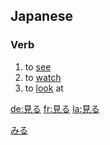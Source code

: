 ==Japanese==
{{ja-kanjitab|見}}
===Verb===
[[Category:1000_Japanese_basic_words|みる]]
{{ja-verb|kk|type=2|hira=みる|rom=miru}}
# to [[see]]
# to [[watch]]
# to [[look]] at

{{ja-ichi|見|み|mi}}


[[de:見る]]
[[fr:見る]]
[[la:見る]]